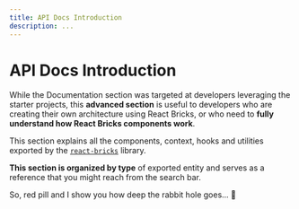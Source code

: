```yaml
---
title: API Docs Introduction
description: ...
---
```


# API Docs Introduction

While the Documentation section was targeted at developers leveraging the starter projects, this **advanced section** is useful to developers who are creating their own architecture using React Bricks, or who need to **fully understand how React Bricks components work**.

This section explains all the components, context, hooks and utilities exported by the [`react-bricks`](https://www.npmjs.com/package/react-bricks) library.

**This section is organized by type** of exported entity and serves as a reference that you might reach from the search bar.

So, red pill and I show you how deep the rabbit hole goes... 🐇 
